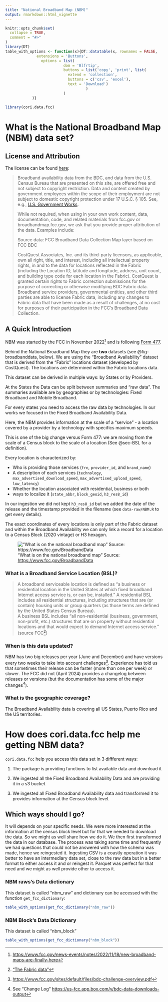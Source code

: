 ```yaml
---
title: "National Broadband Map (NBM)"
output: rmarkdown::html_vignette
---
```


```r
knitr::opts_chunk$set(
  collapse = TRUE,
  comment = "#>"
)
library(DT)
table_with_options <- function(x){DT::datatable(x, rownames = FALSE,
              extensions = 'Buttons',
                options = list(
                          dom = 'Blfrtip',
                          buttons = list('copy', 'print', list(
                            extend = 'collection',
                            buttons = c('csv', 'excel'),
                            text = 'Download')
                                    )
                          )
            )}
```

```r
library(cori.data.fcc)
```

# What is the National Broadband Map (NBM) data set?

## License and Attribution

The license can be found [here](https://broadbandmap.fcc.gov/about):

> Broadband availability data from the BDC, and data from the U.S. Census Bureau that are presented on this site, are offered free and not subject to copyright restriction. Data and content created by government employees within the scope of their employment are not subject to domestic copyright protection under 17 U.S.C. § 105. See, e.g., [U.S. Government Works](https://www.usa.gov/government-copyright).
>
> While not required, when using in your own work content, data, documentation, code, and related materials from fcc.gov or broadbandmap.fcc.gov, we ask that you provide proper attribution of the data. Examples include:
>
>    Source data: FCC Broadband Data Collection
>    Map layer based on FCC BDC
>
> CostQuest Associates, Inc. and its third-party licensors, as applicable, own all right, title, and interest, including all intellectual property rights, in and to the data for locations reflected in the Fabric (including the Location ID, latitude and longitude, address, unit count, and building type code for each location in the Fabric). CostQuest is granted certain rights to Fabric correction submissions for the purpose of correcting or otherwise modifying BDC Fabric data. Broadband service providers, governmental entities, and other third parties are able to license Fabric data, including any changes to Fabric data that have been made as a result of challenges, at no cost for purposes of their participation in the FCC's Broadband Data Collection.


## A Quick Introduction 

NBM was started by the FCC in November 2022[^fcc_nbm_start] and is following [Form 477](https://ruralinnovation.github.io/cori.data.fcc/articles/f477.html). 

[^fcc_nbm_start]: [https://www.fcc.gov/news-events/notes/2022/11/18/new-broadband-maps-are-finally-here](https://www.fcc.gov/news-events/notes/2022/11/18/new-broadband-maps-are-finally-here)

Behind the National Broadband Map they are **two** datasets (see @fig-broadbanddata, below). 
We are using the "Broadband Availability" dataset that is derived from the "Fabric" locations dataset (developed by CostQuest). 
The locations are determined within the Fabric locations data. 

This dataset can be derived in multiple ways: by States or by Providers.  

At the States the Data can be split between summaries and "raw data".
The summaries available are by geographies or by technologies: Fixed Broadband and Mobile Broadband.

For every states you need to access the raw data by technologies. 
In our works we focused in the Fixed Broadband Availability Data. 

Here, the NBM provides information at the scale of a "service" - a location covered by a provider by a technology with specifics maximum speeds.

This is one of the big change versus Form 477: we are moving from the scale of a Census block to the scale of a location (See @sec-BSL for a definition). 

Every location is characterized by:

- Who is providing those services (`frn`, `provider_id`, and `brand_name`)
- A description of each services (`technology`, `max_advertised_download_speed`, `max_advertised_upload_speed`, `low_latency`)
- Whether the location associated with residential, business or both
- ways to localize it (`state_abbr`, `block_geoid`, `h3_res8_id`)

In our ingestion we did not kept `h3_res8_id` but we added the date of the release and the timestamp provided in the filename (see `data-raw/NBM.R` to get every details).

The exact coordinates of every locations is only part of the Fabric dataset and within the Broadband Availability we can only link a record for a location to a Census Block (2020 vintage) or H3 hexagon.

!["What is on the national broadband map" Source: [https://www.fcc.gov/BroadbandData](https://www.fcc.gov/BroadbandData)](whats-on-the-national-broadband-map-113023-1.png){#fig-broadbanddata}

### What is a Broadband Service Location (BSL)? {#sec-BSL}

> A broadband serviceable location is defined as “a business or residential location in the United States at which fixed broadband Internet access service is, or can be, installed.” 
A residential BSL includes all residential structures, including structures that are (or contain) housing units or group quarters (as those terms are defined by the United States Census Bureau).  
A business BSL includes “all non-residential (business, government, non-profit, etc.) structures that are on property without residential locations and that would expect to demand Internet access service.” (source FCC[^fcc_bsl])

[^fcc_bsl]: ["The Fabric data"](https://help.bdc.fcc.gov/hc/en-us/articles/7412732399003-Fabric-FAQs)

### When is this data updated?

NBM has two big releases per year (June and December) and have versions every two weeks to take into account challenges[^challenges]. 
Experience has told us that sometimes their release can be faster (more than one per week) or slower.
The FCC did not (April 2024) provides a changelog between releases or versions (but the documentation has some of the major changes[^nbm_chnagelog]). 

[^challenges]: [https://www.fcc.gov/sites/default/files/bdc-challenge-overview.pdf](https://www.fcc.gov/sites/default/files/bdc-challenge-overview.pdf)

[^nbm_chnagelog]:See "Change Log" [https://us-fcc.app.box.com/v/bdc-data-downloads-output](https://us-fcc.app.box.com/v/bdc-data-downloads-output)


### What is the geographic coverage?

The Broadband Availability data is covering all US States, Puerto Rico and the US territories.  


# How does cori.data.fcc help me getting NBM data? 

`cori.data.fcc` help you access this data set in 3 diffferent ways: 

1. The package is providing functions to list available data and download it 

2. We ingested all the Fixed Broadband Availability Data and are providing it in a s3 bucket

3. We ingested all Fixed Broadband Availability data and transformed it to provides information at the Census block level.


## Which ways should I go? 

It will depends on your specific needs. 
We were more interested at the information at the census block level but for that we needed to download the data. 
So we might as well share how we do it.
We then first transformed the data in our database. 
The process was taking some time and frequently we had questions that could not be answered with how the schema was made, hence we reingested it. 
Ingesting CSV is a coastly operation it was better to have an intermediary data set, close to the raw data but in a better format to either access it and or reingest it. 
Parquet was perfect for that need and we might as well provide other to access it. 



### NBM raws's Data dictionary 

This dataset is called "nbm_raw" and  dictionary can be accessed with the function `get_fcc_dictionary`:

```r
table_with_options(get_fcc_dictionary("nbm_raw"))
```


### NBM Block's Data Dictionary

This dataset is called "nbm_block"

```r
table_with_options(get_fcc_dictionary("nbm_block"))
```


<!--
## What is unserved v.s. underseved?

Served, Unserved and Underseved are **overlapping** categories at the **location level**. They can be extended at the "**area level**".

If all available internet services at a location have advertised (reported) maximum speeds that are below 25 Mbps downstream speed or below 3 Mbps upstream (25/3 to simplify), then that location is categorized as **unserved**. If a location has at least one service with maximum speeds that are equal to or above 25/3, but no service with maximum speeds that are equal to or above 100/20, it is categorized as **underserved**. If a location has at least one service with maximum speeds that are equal to or above 100/20, then that location is categorized as **served**.

Those definitions are recommended in the [FCC's Broadband Speed Benchmark](https://www.fcc.gov/document/fcc-increases-broadband-speed-benchmark) and can be adapted by every States[^pew_list].

[^pew_list]: Page 4 [https://www.pewtrusts.org/-/media/assets/2023/06/un--and-underserved-definitions-ta-memo-pdf.pdf](https://www.pewtrusts.org/-/media/assets/2023/06/un--and-underserved-definitions-ta-memo-pdf.pdf)

:::{.aside}
FCC could change those definitions and for example move the bar at 100/20: [https://www.fcc.gov/document/fcc-increases-broadband-speed-benchmark](https://www.fcc.gov/document/fcc-increases-broadband-speed-benchmark)
:::
-->




